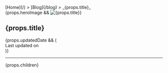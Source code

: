 
<head>
  <BaseHead title={formatTitle(PAGE_TITLE)} description={SITE_DESCRIPTION} />
</head>

<main>
  [Home](/) > [Blog](/blog) > _{props.title}_

  <article>
    <Prose>
      {props.heroImage && <img src={props.heroImage} alt={props.title} class="w-52" />}
      <div class="title">
        <h1 style={{marginBottom: 0}}>{props.title}</h1>
        <div class="date">
          <FormattedDate date={props.pubDate} />
          {props.updatedDate && (
            <div class="last-updated-on">
              Last updated on <FormattedDate date={props.updatedDate} />
            </div>
          )}
        </div>
        <hr />
      </div>
      {props.children}
    </Prose>
  </article>
</main>

<Footer />
